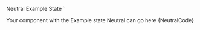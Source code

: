

  Neutral Example State
`

<Section contained={true} border={true} style={{ paddingRight: 0, paddingLeft: 0 }}>
  <Preview wrapper={true}>
    Your component with the Example state Neutral can go here
  </Preview>

  <Snippet language="js">
    {NeutralCode}
  </Snippet>
</Section>
